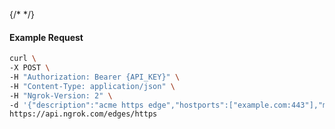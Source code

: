 {/* <!-- Code generated for API Clients. DO NOT EDIT. --> */}

#### Example Request
```bash
curl \
-X POST \
-H "Authorization: Bearer {API_KEY}" \
-H "Content-Type: application/json" \
-H "Ngrok-Version: 2" \
-d '{"description":"acme https edge","hostports":["example.com:443"],"metadata":"{\"environment\": \"staging\"}"}' \
https://api.ngrok.com/edges/https
```